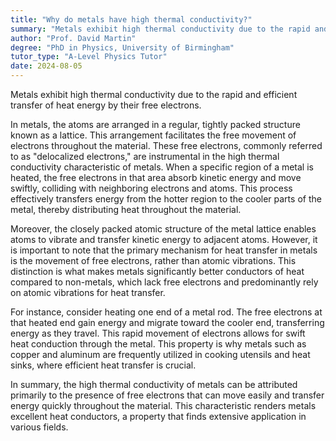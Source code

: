 ```yaml
---
title: "Why do metals have high thermal conductivity?"
summary: "Metals exhibit high thermal conductivity due to the rapid and efficient transfer of heat energy by their free electrons."
author: "Prof. David Martin"
degree: "PhD in Physics, University of Birmingham"
tutor_type: "A-Level Physics Tutor"
date: 2024-08-05
---
```


Metals exhibit high thermal conductivity due to the rapid and efficient transfer of heat energy by their free electrons.

In metals, the atoms are arranged in a regular, tightly packed structure known as a lattice. This arrangement facilitates the free movement of electrons throughout the material. These free electrons, commonly referred to as "delocalized electrons," are instrumental in the high thermal conductivity characteristic of metals. When a specific region of a metal is heated, the free electrons in that area absorb kinetic energy and move swiftly, colliding with neighboring electrons and atoms. This process effectively transfers energy from the hotter region to the cooler parts of the metal, thereby distributing heat throughout the material.

Moreover, the closely packed atomic structure of the metal lattice enables atoms to vibrate and transfer kinetic energy to adjacent atoms. However, it is important to note that the primary mechanism for heat transfer in metals is the movement of free electrons, rather than atomic vibrations. This distinction is what makes metals significantly better conductors of heat compared to non-metals, which lack free electrons and predominantly rely on atomic vibrations for heat transfer.

For instance, consider heating one end of a metal rod. The free electrons at that heated end gain energy and migrate toward the cooler end, transferring energy as they travel. This rapid movement of electrons allows for swift heat conduction through the metal. This property is why metals such as copper and aluminum are frequently utilized in cooking utensils and heat sinks, where efficient heat transfer is crucial.

In summary, the high thermal conductivity of metals can be attributed primarily to the presence of free electrons that can move easily and transfer energy quickly throughout the material. This characteristic renders metals excellent heat conductors, a property that finds extensive application in various fields.
    